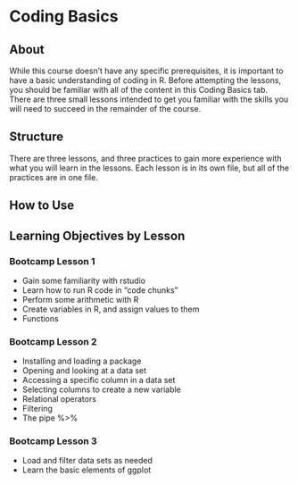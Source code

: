 # Coding Basics

## About

While this course doesn't have any specific prerequisites, it is important to have a basic understanding of coding in R. Before attempting the lessons, you should be familiar with all of the content in this Coding Basics tab. There are three small lessons intended to get you familiar with the skills you will need to succeed in the remainder of the course.

## Structure

There are three lessons, and three practices to gain more experience with what you will learn in the lessons. Each lesson is in its own file, but all of the practices are in one file.


## How to Use


## Learning Objectives by Lesson

### Bootcamp Lesson 1

-   Gain some familiarity with rstudio
-   Learn how to run R code in "code chunks"
-   Perform some arithmetic with R
-   Create variables in R, and assign values to them
-   Functions

### Bootcamp Lesson 2

-   Installing and loading a package
-   Opening and looking at a data set
-   Accessing a specific column in a data set
-   Selecting columns to create a new variable
-   Relational operators
-   Filtering
-   The pipe %\>%

### Bootcamp Lesson 3

-   Load and filter data sets as needed
-   Learn the basic elements of ggplot
